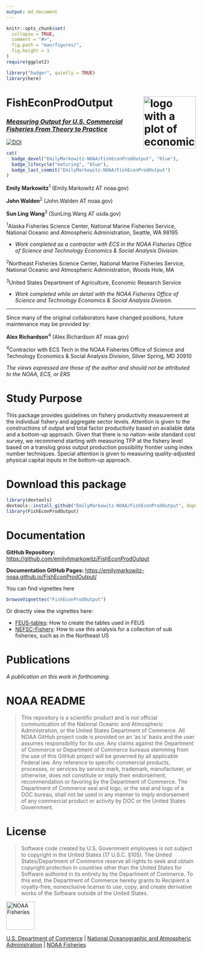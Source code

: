 ```yaml
---
output: md_document
---
```


<!-- README.md is generated from README.Rmd. Please edit that file -->

```r
knitr::opts_chunk$set(
  collapse = TRUE,
  comment = "#>",
  fig.path = "man/figures/",
  fig.height = 1
)
require(ggplot2)
```

```r
library("badger", quietly = TRUE)
library(here)
```

# FishEconProdOutput <a href={https://emilymarkowitz-noaa.github.io/FishEconProdOutput}><img src="man/figures/logo.png" align="right" width=139 height=139 alt="logo with a plot of economic productivity for fish and inverts." />


### *Measuring Output for U.S. Commercial Fisheries From Theory to Practice*


[![DOI](https://zenodo.org/badge/291852337.svg)](https://zenodo.org/badge/latestdoi/291852337)


```r
cat(
  badge_devel("EmilyMarkowitz-NOAA/FishEconProdOutput", "blue"),
  badge_lifecycle("maturing", "blue"),
  badge_last_commit("EmilyMarkowitz-NOAA/FishEconProdOutput")
)
```


**Emily Markowitz**^1^ (Emily.Markowitz AT noaa.gov)

**John Walden**^2^ (John.Walden AT noaa.gov)

**Sun Ling Wang**^3^ (SunLing.Wang AT usda.gov)

^1^Alaska Fisheries Science Center, National Marine Fisheries Service, National Oceanic and Atmospheric Administration, Seattle, WA 98195

 - *Work completed as a contractor with ECS in the NOAA Fisheries Office of Science and Technology Economics & Social Analysis Division.* 
 
 
^2^Northeast Fisheries Science Center,  National Marine Fisheries Service, National Oceanic and Atmospheric Administration, Woods Hole, MA

^3^United States Department of Agriculture, Economic Research Service 

 - *Work completed while on detail with the NOAA Fisheries Office of Science and Technology Economics & Social Analysis Division.* 

------------

Since many of the original collaborators have changed positions, future maintenance may be provided by: 

**Alex Richardson**^4^ (Alex.Richardson AT noaa.gov)

^4^Contractor with ECS Tech in the NOAA Fisheries Office of Science and Technology Economics & Social Analysis Division, Silver Spring, MD 20910 

*The views expressed are those of the author and should not be attributed to the NOAA, ECS, or ERS*

# Study Purpose

This package provides guidelines on fishery productivity measurement at the individual fishery and aggregate sector levels. Attention is given to the constructions of output and total factor productivity based on available data and a bottom-up approach. Given that there is no nation-wide standard cost survey, we recommend starting with measuring TFP at the fishery level based on a translog gross output production possibility frontier using index number techniques. Special attention is given to measuring quality-adjusted physical capital inputs in the bottom-up approach. 


# Download this package

```r
library(devtools)
devtools::install_github("EmilyMarkowitz-NOAA/FishEconProdOutput", dependencies = TRUE, build_vignettes = T)
library(FishEconProdOutput)
```


# Documentation

**GitHub Repository:** [https://github.com/emilyhmarkowitz/FishEconProdOutput](https://github.com/EmilyMarkowitz-NOAA/FishEconProdOutput)  

**Documentation GitHub Pages:** [https://emilymarkowitz-noaa.github.io/FishEconProdOutput/](https://emilymarkowitz-noaa.github.io/FishEconProdOutput/)


You can find vignettes here

```r
browseVignettes("FishEconProdOutput")
```

Or directly view the vignettes here: 

 - [FEUS-tables](https://emilymarkowitz-noaa.github.io/FishEconProdOutput/articles/FEUS-tables.html): How to create the tables used in FEUS
 - [NEFSC-Fishery](https://emilymarkowitz-noaa.github.io/FishEconProdOutput/articles/NEFSC-Fishery.html): How to use this analysis for a collection of sub fisheries, such as in the Northeast US

# Publications

*A publication on this work in forthcoming.*

# NOAA README

>This repository is a scientific product and is not official communication of the National Oceanic and Atmospheric Administration, or the United States Department of Commerce. All NOAA GitHub project code is provided on an ‘as is’ basis and the user assumes responsibility for its use. Any claims against the Department of Commerce or Department of Commerce bureaus stemming from the use of this GitHub project will be governed by all applicable Federal law. Any reference to specific commercial products, processes, or services by service mark, trademark, manufacturer, or otherwise, does not constitute or imply their endorsement, recommendation or favoring by the Department of Commerce. The Department of Commerce seal and logo, or the seal and logo of a DOC bureau, shall not be used in any manner to imply endorsement of any commercial product or activity by DOC or the United States Government.


# License

>Software code created by U.S. Government employees is not subject to copyright in the United States (17 U.S.C. §105). The United States/Department of Commerce reserve all rights to seek and obtain copyright protection in countries other than the United States for Software authored in its entirety by the Department of Commerce. To this end, the Department of Commerce hereby grants to Recipient a royalty-free, nonexclusive license to use, copy, and create derivative works of the Software outside of the United States.

<img src="https://raw.githubusercontent.com/nmfs-general-modeling-tools/nmfspalette/main/man/figures/noaa-fisheries-rgb-2line-horizontal-small.png" height="75" alt="NOAA Fisheries">

[U.S. Department of Commerce](https://www.commerce.gov/) | [National Oceanographic and Atmospheric Administration](https://www.noaa.gov) | [NOAA Fisheries](https://www.fisheries.noaa.gov/)
